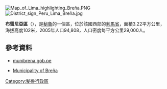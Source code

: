 [[Image:Map_of_Lima_highlighting_Breña.PNG|right]]
[[Image:District_sign_Peru_Lima_Breña.jpg|right]]

{{Coord|12|4|13|S|77|3|45|W|display=title}}

'''布雷尼亞區'''（{{lang-es|Distrito de Breña}}），是[[秘魯|秘魯]]的一個區，位於該國西部的[[利馬省|利馬省]]，面積3.22平方公里，海拔高度102米，2005年人口94,808，人口密度每平方公里29,000人。

==參考資料==
*[http://www.munibrena.gob.pe munibrena.gob.pe] {{Wayback|url=http://www.munibrena.gob.pe/ |date=20201127145831 }}
*{{es icon}} [http://www.munibrena.gob.pe/ Municipality of Breña] {{Wayback|url=http://www.munibrena.gob.pe/ |date=20201127145831 }}

{{Peru-geo-stub}}
[[Category:秘魯行政區|Category:秘魯行政區]]